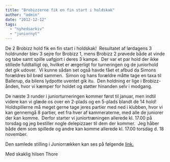```yaml
---
title: "Brobizzerne fik en fin start i holdskak"
author: "admin"
date: "2012-12-12"
tags: 
  - "nyhedsarkiv"
  - "juniornyt"
---
```


De 2 Brobizz hold fik en fin start i holdskak!  Resultatet af lørdagens 3 holdrunder blev 3 sejre for Brobizz 1, mens Brobizz 2 prøvede både at vinde og tabe samt spille uafgjort i deres 3 kampe.  Der var et par hold der ikke stillede fuldtalligt op, hvilket er ærgerligt for turneringen og de juniorhold det gik udover.  Vi kunne sådan set også havde fået et afbud da Simons forældres bil brød sammen.  Simon og hans forældre måtte tage en taxa til Ballerup, da bilens lydpotte uventet gik itu.  Den holdning er lige i Brobizz-ånden, hvor vi kæmper for holdet og støtter hinanden selv i modgang.

De næste 3 runder i juniorturneringen kommer først til januar, men indtil videre kan vi glæde os over en 2-plads og en 5-plads blandt de 14 hold!  Holdspillerne må meget gerne tage jeres partier med ned i klubben, hvor vi kan gennemgå 8 partier, eet fra hver af kammeraterne, med alle de juniorer der kan komme.  Derfor starter vi juniortræningen allerede kl. 17.00 på torsdag og jeg bestiller nogle delepizzaer til dem der kommer.  Jeg håber både dem som spillede og andre kan komme allerede kl. 17.00 torsdag d. 18 november.

Den samlede stilling i Juniorrækken kan ses på følgende <a href="http://www.kobenhavnsskakunion.dk/holdturneringen/tabel.php?id=136">link.</a>

Med skaklig hilsen Thore
